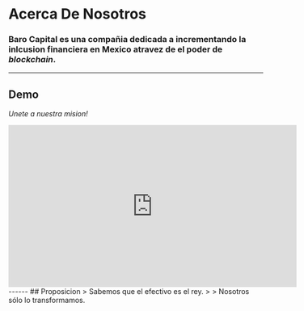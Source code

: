 # Acerca De Nosotros

### **Baro Capital** es una compañia dedicada a incrementando la inlcusion financiera en Mexico atravez de el poder de *blockchain*.

-----
## Demo
*Unete a nuestra mision!*

<iframe width="570" height="321" src="https://www.youtube.com/embed/z3RBSeJBS5U" title="Vida financiera fácil con baro.capital | Demo 0" frameborder="0" allow="accelerometer; autoplay; clipboard-write; encrypted-media; gyroscope; picture-in-picture" allowfullscreen></iframe>
------
## Proposicion
> Sabemos que el efectivo es el rey.
> 
> Nosotros sólo lo transformamos.


